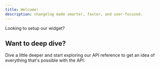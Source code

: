 ```yaml
---
title: Welcome!
description: changelog made smarter, faster, and user-focused.
---
```


Looking to setup our widget?

<Card title="Setup Widget" href="/docs/widget" />

## Want to deep dive?

Dive a little deeper and start exploring our API reference to get an idea of everything that's possible with the API:

<Card title="API Reference" href="/docs/api/page" />
